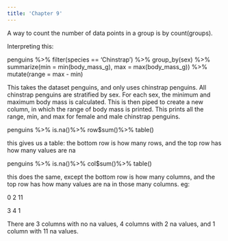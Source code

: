 ```yaml
---
title: 'Chapter 9'
---
```


A way to count the number of data points in a group is by count(groups). 

Interpreting this: 

penguins %>% 
  filter(species == 'Chinstrap') %>% 
  group_by(sex) %>% 
  summarize(min = min(body_mass_g), max = max(body_mass_g)) %>% 
  mutate(range = max - min)


This takes the dataset penguins, and only uses chinstrap penguins. All chinstrap penguins are stratified by sex. For each sex, the minimum and maximum body mass is calculated. This is then piped to create a new column, in which the range of body mass is printed. This prints all the range, min, and max for female and male chinstrap penguins. 

penguins %>% 
is.na()%>%
row$sum()%>%
table() 

this gives us a table: the bottom row is how many rows, and the top row has how many values are na

penguins %>% 
is.na()%>%
col$sum()%>%
table() 

this does the same, except the bottom row is how many columns, and the top row has how many values are na in those many columns. eg:

0 2 11

3 4   1

There are 3 columns with no na values, 4 columns with 2 na values, and 1 column with 11 na values. 
